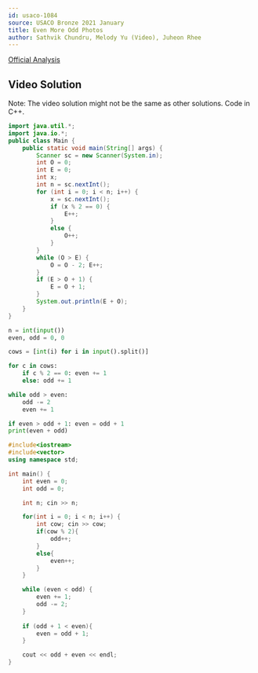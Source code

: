 ```yaml
---
id: usaco-1084
source: USACO Bronze 2021 January
title: Even More Odd Photos
author: Sathvik Chundru, Melody Yu (Video), Juheon Rhee
---
```


[Official Analysis](http://www.usaco.org/current/data/sol_prob2_bronze_jan21.html)

## Video Solution

Note: The video solution might not be the same as other solutions. Code in C++.
<Youtube id="VbPjZamNA40" />


<LanguageSection>

<JavaSection>

```java
import java.util.*;
import java.io.*;
public class Main {
	public static void main(String[] args) {
	  	Scanner sc = new Scanner(System.in);
		int O = 0;
		int E = 0;
		int x;
		int n = sc.nextInt();
		for (int i = 0; i < n; i++) {
			x = sc.nextInt();
			if (x % 2 == 0) {
				E++;
			} 
			else {
				O++;
			}
		}
		while (O > E) { 
			O = O - 2; E++; 
		}
		if (E > O + 1) {
			E = O + 1;
		}
	  	System.out.println(E + O);
  	}
}
```

</JavaSection>

<PySection>

```python
n = int(input())
even, odd = 0, 0

cows = [int(i) for i in input().split()]

for c in cows:
	if c % 2 == 0: even += 1
	else: odd += 1

while odd > even:
	odd -= 2
	even += 1

if even > odd + 1: even = odd + 1
print(even + odd)
```

</PySection>

<CPPSection>

```cpp
#include<iostream>
#include<vector>
using namespace std;

int main() {
	int even = 0;
	int odd = 0;

	int n; cin >> n;

	for(int i = 0; i < n; i++) {
		int cow; cin >> cow;
		if(cow % 2){
			odd++;
		}
		else{
			even++;
		}
	}

	while (even < odd) {
		even += 1;
		odd -= 2;
	}
	
	if (odd + 1 < even){
		even = odd + 1;
	}

	cout << odd + even << endl;
}
```

</CPPSection>

</LanguageSection>
